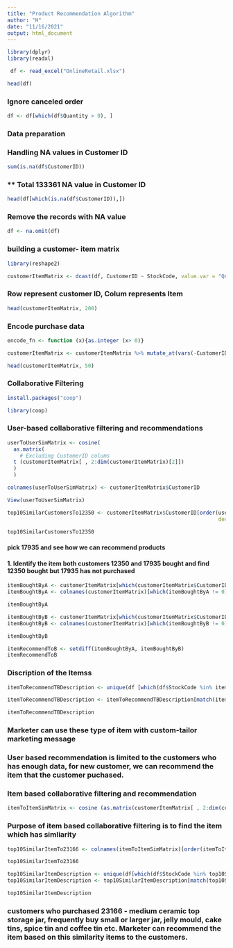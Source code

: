 ```yaml
---
title: "Product Recommendation Algorithm"
author: "H"
date: "11/16/2021"
output: html_document
---
```


```r
library(dplyr)
library(readxl)
```

```r
 df <- read_excel("OnlineRetail.xlsx")
```

```r
head(df)
```

### Ignore canceled order
```r
df <- df[which(df$Quantity > 0), ]
```
### Data preparation 
### Handling NA values in Customer ID 
```r
sum(is.na(df$CustomerID))
```
### **  Total 133361 NA value in Customer ID 
```r
head(df[which(is.na(df$CustomerID)),])
```
### Remove the records with NA value 
```r
df <- na.omit(df)
```
### building a customer- item matrix
```r
library(reshape2)
```
```r
customerItemMatrix <- dcast(df, CustomerID ~ StockCode, value.var = "Quantity")
```
### Row represent customer ID, Colum represents Item 
```r
head(customerItemMatrix, 200)
```
### Encode purchase data 

```r
encode_fn <- function (x){as.integer (x> 0)}
```
```r
customerItemMatrix <- customerItemMatrix %>% mutate_at(vars(-CustomerID), funs(encode_fn))
```
```r
head(customerItemMatrix, 50)
```
### Collaborative Filtering
```r
install.packages("coop")
```
```r
library(coop)
```
### User-based collaborative filtering and recommendations
```r
userToUserSimMatrix <- cosine(
  as.matrix(
    # Excluding CustomerID colums
  t (customerItemMatrix[ , 2:dim(customerItemMatrix)[2]])
  )
  )
```

```r
colnames(userToUserSimMatrix) <- customerItemMatrix$CustomerID
```


```r
View(userToUserSimMatrix)
```

```r
top10SimilarCustomersTo12350 <- customerItemMatrix$CustomerID[order(userToUserSimMatrix[ , "12350"],
                                                                    decreasing = TRUE)[1: 11]]
```

```r
top10SimilarCustomersTo12350

```
#### pick 17935 and see how we can recommend products 
#### 1. Identify the item both customers 12350 and 17935 bought and find 12350 bought but 17935 has not purchased 

```r
itemBoughtByA <- customerItemMatrix[which(customerItemMatrix$CustomerID == "12350"),]
itemBoughtByA <- colnames(customerItemMatrix)[which(itemBoughtByA != 0)]
```

```r
itemBoughtByA
```

```r
itemBoughtByB <- customerItemMatrix[which(customerItemMatrix$CustomerID == "17935"), ]
itemBoughtByB <- colnames(customerItemMatrix)[which(itemBoughtByB != 0)]
```

```r
itemBoughtByB
```
```r
itemRecommendToB <- setdiff(itemBoughtByA, itemBoughtByB)
itemRecommendToB
```
### Discription of the Itemss 
```r
itemToRecommendTBDescription <- unique(df [which(df$StockCode %in% itemRecommendToB),c("StockCode", "Description")])
```
```r
itemToRecommendTBDescription <- itemToRecommendTBDescription[match(itemRecommendToB, itemToRecommendTBDescription$StockCode),]
```
```r
itemToRecommendTBDescription
```
### Marketer can use these type of item with custom-tailor marketing message 
### User based recommendation is limited to the customers who has enough data,  for new customer, we can recommend the item that the customer puchased. 

### Item based collaborative filtering and recommendation 
 
```r
itemToItemSimMatrix <- cosine (as.matrix(customerItemMatrix[ , 2:dim(customerItemMatrix)[2]]))
```
### Purpose of item based collaborative filtering is to find the item which has simliarity 
```r
top10SimilarItemTo23166 <- colnames(itemToItemSimMatrix)[order(itemToItemSimMatrix[ , "23166"], decreasing = TRUE)[1: 11]]
```
```r
top10SimilarItemTo23166
```
```r
top10SimilarItemDescription <- unique(df[which(df$StockCode %in% top10SimilarItemTo23166), c("StockCode", "Description")])
top10SimilarItemDescription <- top10SimilarItemDescription[match(top10SimilarItemTo23166, top10SimilarItemDescription$StockCode) ,]
```
```r
top10SimilarItemDescription
```
### customers who purchased 23166 - medium ceramic top storage jar, frequently buy small or larger jar, jelly mould, cake tins, spice tin and coffee tin etc. Marketer can recommend the item based on this similarity items to the customers.
